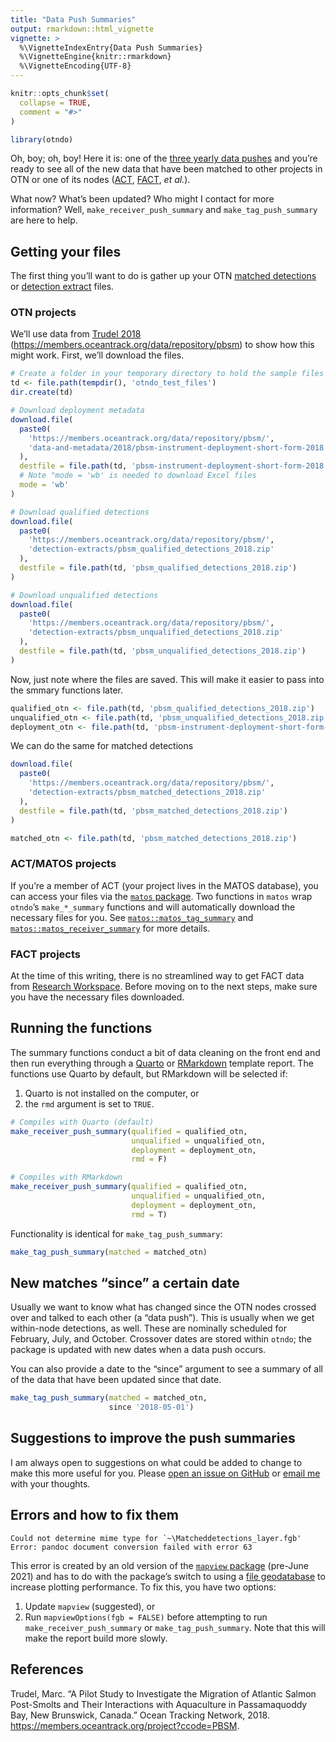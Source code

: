 ```yaml
---
title: "Data Push Summaries"
output: rmarkdown::html_vignette
vignette: >
  %\VignetteIndexEntry{Data Push Summaries}
  %\VignetteEngine{knitr::rmarkdown}
  %\VignetteEncoding{UTF-8}
---
```


```r
knitr::opts_chunk$set(
  collapse = TRUE,
  comment = "#>"
)
```

```r
library(otndo)
```

Oh, boy; oh, boy! Here it is: one of the [three yearly data pushes](https://members.oceantrack.org/faq#autotoc-item-autotoc-6) and you're ready to see all of the new data that have been matched to other projects in OTN or one of its nodes ([ACT](https://www.theactnetwork.com/), [FACT](https://secoora.org/fact/), *et al.*).

What now? What's been updated? Who might I contact for more information? Well, `make_receiver_push_summary` and `make_tag_push_summary` are here to help.

## Getting your files
The first thing you'll want to do is gather up your OTN [matched detections](https://members.oceantrack.org/data/otn-detection-extract-documentation-matched-to-animals#autotoc-item-autotoc-1) or [detection extract](https://members.oceantrack.org/data/otn-detection-extract-documentation-matched-to-animals#autotoc-item-autotoc-2) files.

### OTN projects
We'll use data from [Trudel 2018](#references) (<https://members.oceantrack.org/data/repository/pbsm>) to show how this might work. First, we'll download the files.

```r
# Create a folder in your temporary directory to hold the sample files
td <- file.path(tempdir(), 'otndo_test_files')
dir.create(td)

# Download deployment metadata
download.file(
  paste0(
    'https://members.oceantrack.org/data/repository/pbsm/',
    'data-and-metadata/2018/pbsm-instrument-deployment-short-form-2018.xls'
  ),
  destfile = file.path(td, 'pbsm-instrument-deployment-short-form-2018.xls'),
  # Note "mode = 'wb' is needed to download Excel files
  mode = 'wb'
)

# Download qualified detections
download.file(
  paste0(
    'https://members.oceantrack.org/data/repository/pbsm/',
    'detection-extracts/pbsm_qualified_detections_2018.zip'
  ),
  destfile = file.path(td, 'pbsm_qualified_detections_2018.zip')
)

# Download unqualified detections
download.file(
  paste0(
    'https://members.oceantrack.org/data/repository/pbsm/',
    'detection-extracts/pbsm_unqualified_detections_2018.zip'
  ),
  destfile = file.path(td, 'pbsm_unqualified_detections_2018.zip')
)
```

Now, just note where the files are saved. This will make it easier to pass into the smmary functions later.

```r
qualified_otn <- file.path(td, 'pbsm_qualified_detections_2018.zip')
unqualified_otn <- file.path(td, 'pbsm_unqualified_detections_2018.zip')
deployment_otn <- file.path(td, 'pbsm-instrument-deployment-short-form-2018.xls')
```

We can do the same for matched detections
```r
download.file(
  paste0(
    'https://members.oceantrack.org/data/repository/pbsm/',
    'detection-extracts/pbsm_matched_detections_2018.zip'
  ),
  destfile = file.path(td, 'pbsm_matched_detections_2018.zip')
)

matched_otn <- file.path(td, 'pbsm_matched_detections_2018.zip')
```


### ACT/MATOS projects
If you're a member of ACT (your project lives in the MATOS database), you can access your files via the [`matos` package](https://matos.obrien.page). Two functions in `matos` wrap `otndo`'s `make_*_summary` functions and will automatically download the necessary files for you. See [`matos::matos_tag_summary`](https://matos.obrien.page/reference/matos_tag_summary.html) and [`matos::matos_receiver_summary`](https://matos.obrien.page/reference/matos_receiver_summary.html) for more details.


### FACT projects 
At the time of this writing, there is no streamlined way to get FACT data from [Research Workspace](https://researchworkspace.com/). Before moving on to the next steps, make sure you have the necessary files downloaded.



## Running the functions
The summary functions conduct a bit of data cleaning on the front end and then run everything through a [Quarto](https://quarto.org/) or [RMarkdown](https://rmarkdown.rstudio.com/) template report. The functions use Quarto by default, but RMarkdown will be selected if:

1.  Quarto is not installed on the computer, or
2.  the `rmd` argument is set to `TRUE`.

```r
# Compiles with Quarto (default)
make_receiver_push_summary(qualified = qualified_otn,
                           unqualified = unqualified_otn,
                           deployment = deployment_otn,
                           rmd = F)

# Compiles with RMarkdown
make_receiver_push_summary(qualified = qualified_otn,
                           unqualified = unqualified_otn,
                           deployment = deployment_otn,
                           rmd = T)
```

Functionality is identical for `make_tag_push_summary`:

```r
make_tag_push_summary(matched = matched_otn)
```

## New matches "since" a certain date
Usually we want to know what has changed since the OTN nodes crossed over and talked to each other (a "data push"). This is usually when we get within-node detections, as well. These are nominally scheduled for February, July, and October. Crossover dates are stored within `otndo`; the package is updated with new dates when a data push occurs.

You can also provide a date to the "since" argument to see a summary of all of the data that have been updated since that date.

```r
make_tag_push_summary(matched = matched_otn,
                      since '2018-05-01')
```


## Suggestions to improve the push summaries

I am always open to suggestions on what could be added to change to make this more useful for you. Please [open an issue on GitHub](https://github.com/mhpob/matos/issues) or [email me](mailto:mike@obrien.page) with your thoughts.

## Errors and how to fix them

    Could not determine mime type for `~\Matcheddetections_layer.fgb'
    Error: pandoc document conversion failed with error 63

This error is created by an old version of the [`mapview` package](https://r-spatial.github.io/mapview/) (pre-June 2021) and has to do with the package's switch to using a [file geodatabase](https://pro.arcgis.com/en/pro-app/latest/help/data/geodatabases/manage-file-gdb/file-geodatabases.htm) to increase plotting performance. To fix this, you have two options:

1.  Update `mapview` (suggested), or
2.  Run `mapviewOptions(fgb = FALSE)` before attempting to run `make_receiver_push_summary` or `make_tag_push_summary`. Note that this will make the report build more slowly.

## References {#references}

Trudel, Marc. "A Pilot Study to Investigate the Migration of Atlantic Salmon Post-Smolts and Their Interactions with Aquaculture in Passamaquoddy Bay, New Brunswick, Canada." Ocean Tracking Network, 2018. <https://members.oceantrack.org/project?ccode=PBSM>.
